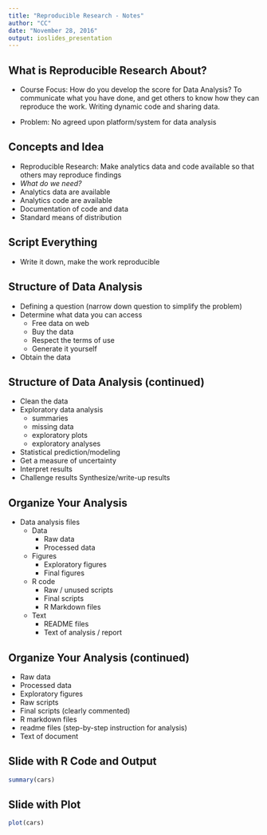 ```yaml
---
title: "Reproducible Research - Notes"
author: "CC"
date: "November 28, 2016"
output: ioslides_presentation
---
```


## What is Reproducible Research About?

- Course Focus: How do you develop the score for Data Analysis? To communicate what you have done, and get others to know how they can reproduce the work. Writing dynamic code and sharing data. 

- Problem: No agreed upon platform/system for data analysis

## Concepts and Idea

- Reproducible Research: Make analytics data and code available so that others may reproduce findings
- *What do we need?*
- Analytics data are available
- Analytics code are available
- Documentation of code and data
- Standard means of distribution

## Script Everything

- Write it down, make the work reproducible

## Structure of Data Analysis

- Defining a question (narrow down question to simplify the problem)
- Determine what data you can access
    - Free data on web
    - Buy the data
    - Respect the terms of use
    - Generate it yourself
- Obtain the data

## Structure of Data Analysis (continued)

- Clean the data
- Exploratory data analysis
    - summaries
    - missing data
    - exploratory plots
    - exploratory analyses
- Statistical prediction/modeling
- Get a measure of uncertainty
- Interpret results
- Challenge results
Synthesize/write-up results

## Organize Your Analysis
- Data analysis files
    - Data
        - Raw data
        - Processed data
    - Figures
        - Exploratory figures
        - Final figures
    - R code
        - Raw / unused scripts
        - Final scripts
        - R Markdown files
    - Text
        - README files
        - Text of analysis / report

## Organize Your Analysis (continued)
- Raw data
- Processed data
- Exploratory figures
- Raw scripts
- Final scripts (clearly commented)
- R markdown files
- readme files (step-by-step instruction for analysis)
- Text of document








## Slide with R Code and Output

```r
summary(cars)
```

## Slide with Plot

```r
plot(cars)
```


